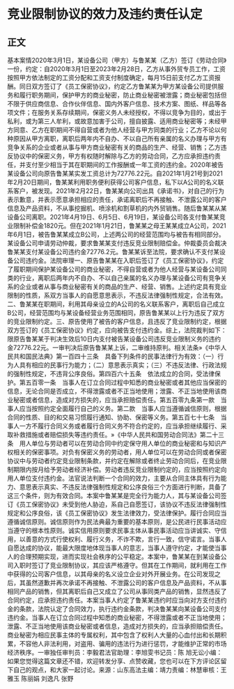 # 竞业限制协议的效力及违约责任认定
## 正文
基本案情2020年3月1日，某设备公司（甲方）与鲁某某（乙方）签订《劳动合同》一份，约定：自2020年3月1日至2023年2月28日，乙方从事外贸专员工作，工资按照甲方依法制定的工资分配和工资支付制度确定，每月15日前支付乙方工资报酬。同日双方签订了《员工保密协议》，约定乙方鲁某某为甲方某设备公司提供服务和履行职务期间，保护甲方的商业秘密，防止商业秘密被泄露；商业秘密包括但不限于供应商信息、合作伙伴信息、国内外客户信息、技术方案、图纸、样品等各项文件；在服务关系存续期间，保密义务人未经授权，不得以竞争为目的，或出于私利，或为第三人牟利，或故意加害于公司，擅自披露、适用商业秘密等；未经甲方同意、乙方在职期间不得自营或者为他人经营与甲方同类的行业；乙方不论以何种原因从甲方离职，离职后两年内不自办、不以自己所有亲属的名义办理与甲方有竞争关系的企业或者从事与甲方商业秘密有关的商品的生产、经营、销售；乙方违反协议中的保密义务，甲方有权随时解除与乙方的劳动合同，乙方应承担违约责任，并支付至少相当于其在职期间的工作报酬或一年工资的违约金。2020年被告某设备公司向原告鲁某某实发工资总计为72776.22元。自2021年1月21号到2021年2月20日期间，鲁某某利用职务便利获得公司客户信息，私下以A公司的名义联系客户，被发现。2021年2月22日，鲁某某向公司出具《承诺书》，对自己的行为表示歉意，并表示愿意承担相应的责任，承诺离职后不再接触、不泄露公司的客户信息及产品资料，不从事挖掘机、喷涂机和割草机的内外贸销售。随后鲁某某从某设备公司离职。2021年4月19日、6月5日、6月19日，某设备公司各支付鲁某某竞业限制补偿金1820元。但在2021年1月21日，鲁某某之母王某某成立A公司，2021年6月1日，被告鲁某某成立B公司，上述两公司的经营范围均与被告有相同部分。某设备公司申请劳动仲裁，要求鲁某某支付违反竞业限制赔偿金。仲裁委员会裁决鲁某某支付某设备公司违约金72776.2元。鲁某某诉至法院，要求确认不支付某设备公司违约金。法院审理一、原告鲁某某在入职后签订了《员工保密协议》，约定了履职期间保护某设备公司的商业秘密，不得自营或者为他人经营与某设备公司同类的行业，离职后两年内不自办、不以自己亲属的名义办理与某设备公司有竞争关系的企业或者从事与商业秘密有关的商品的生产、经营、销售。上述约定具有竞业限制的性质，系双方当事人的自愿意思表示，不违反法律强制性规定，合法有效。二、鲁某某在职期间，利用其母亲设立的A公司的名义联系客户，离职后自己成立B公司，经营范围均与某设备经营业务范围相同，原告鲁某某以上行为违反了双方的竞业限制约定。三、原告使用了被告的客户信息，且违反了竞业限制约定，根据双方签订的《员工保密协议》约定，应向被告支付违约金。综上，法院裁判如下：限原告鲁某某于判决生效后10日内支付被告某设备公司违反竞业限制义务的违约金72776.22元。一审判决后原告鲁某某上诉，二审维持原判。相关法条»《中华人民共和国民法典》第一百四十三条　具备下列条件的民事法律行为有效：（一）行为人具有相应的民事行为能力；（二）意思表示真实；（三）不违反法律、行政法规的强制性规定，不违背公序良俗。第四百六十五条　依法成立的合同，受法律保护。第五百零一条　当事人在订立合同过程中知悉的商业秘密或者其他应当保密的信息，无论合同是否成立，不得泄露或者不正当地使用；泄露、不正当地使用该商业秘密或者信息，造成对方损失的，应当承担赔偿责任。第五百零九条第一款　当事人应当按照约定全面履行自己的义务。第二款　当事人应当遵循诚信原则，根据合同的性质、目的和交易习惯履行通知、协助、保密等义务。第五百七十七条　当事人一方不履行合同义务或者履行合同义务不符合约定的，应当承担继续履行、采取补救措施或者赔偿损失等违约责任。»《中华人民共和国劳动合同法》第二十三条　用人单位与劳动者可以在劳动合同中约定保守用人单位的商业秘密和与知识产权相关的保密事项。对负有保密义务的劳动者，用人单位可以在劳动合同或者保密协议中与劳动者约定竞业限制条款，并约定在解除或者终止劳动合同后，在竞业限制期限内按月给予劳动者经济补偿。劳动者违反竞业限制约定的，应当按照约定向用人单位支付违约金。法官说法判断一个合同的效力，主要从合同主体具有行为能力、意思表示真实、不违反法律强制性规定和公序良俗三个方面进行判断，具备了这三个条件，则为有效合同。本案中鲁某某是完全行为能力人，其与某设备公司签订《员工保密协议》未受到他人胁迫，系自己自愿签订，该协议不违反法律强制性规定和公序良俗，该《员工保密协议》发生法律效力，受法律保护。履行合同应当遵循诚信原则。诚信原则作为民法典最为重要的基本原则，是公民进行民事活动应当遵守的根本性原则。诚实信用原则要求民事主体从事民事活动应当讲诚实、守信用，以善意的方式行使权利、履行义务，不诈不欺，言行一致，信守诺言。当事人自愿达成的协议，能最大限度地体现当事人的意志，当事人遵守约定，才能使当事人的合理预期实现，进而实现社会秩序的公平稳定。本案中，鲁某某在到某设备公司入职时签订了竞业限制协议，其应该严格遵守。但其在工作期间，就利用在工作中获得的公司客户信息，以其母亲的名义设立企业对外开展业务。在公司发现之后，其虽然道歉并再次承诺不再接触、不泄露公司的客户信息及产品资料，不从事相同产品的销售，但其离职后自己又成立了公司从事同类产品的销售，显然违反了合同约定，应承担违约责任。本案当事人约定了鲁某某违约时应当向对方支付违约金的条款，法院认定了合同效力，执行违约金条款，判决鲁某某向某设备公司支付违约金。当事人在订立合同过程中知悉的商业秘密，不得泄露或者不正当地使用；泄露、不正当地使用该商业秘密或者信息，造成对方损失的，应当承担赔偿责任。商业秘密为相应民事主体的专属权利，其中包含了权利人大量的心血付出和长期积累，不容他人非法利用，对盗用、骗用的违法行为进行惩罚，才能维护正常的市场经济秩序。一审独任审判员：李毅君法官助理：李旭雯书记员：陈 旭无讼小编：如果您觉得这篇文章还不错，欢迎转发分享、点赞收藏，您也可以在下方评论区留下自己的观点，和大家一起讨论。来源：山东高法主编：靖力责编：林慧审核：王雅玉 陈丽娟 刘逸凡 张野